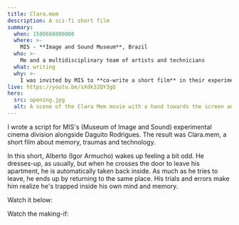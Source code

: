```yaml
---
title: Clara.mem
description: A sci-fi short film
summary:
  when: 1500688800000
  where: >-
    MIS - **Image and Sound Museum**, Brazil
  who: >-
    Me and a multidisciplinary team of artists and technicians
  what: writing
  why: >-
    I was invited by MIS to **co-write a short film** in their experimental cinema department. A brief summary: "Alberto is caught in a time loop in this **sci-fi** short film".
live: https://youtu.be/sXdk32QY3gQ
hero:
  src: opening.jpg
  alt: A scene of the Clara Mem movie with a hand towards the screen and a blue background
---
```


I wrote a script for MIS's (Museum of Image and Sound) experimental cinema division alongside Daguito Rodrigues. The result was Clara.mem, a short film about memory, traumas and technology.

In this short, Alberto (Igor Armucho) wakes up feeling a bit odd. He dresses-up, as usually, but when he crosses the door to leave his apartment, he is automatically taken back inside. As much as he tries to leave, he ends up by returning to the same place. His trials and errors make him realize he's trapped inside his own mind and memory.

Watch it below:

<Embed youtubeId="sXdk32QY3gQ" />

Watch the making-if:

<Embed youtubeId="RlN0DVk32A0" />
